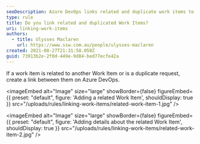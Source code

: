 ```yaml
---
seoDescription: Azure DevOps links related and duplicate work items to streamline workflows and reduce duplicated efforts.
type: rule
title: Do you link related and duplicated Work Items?
uri: linking-work-items
authors:
  - title: Ulysses Maclaren
    url: https://www.ssw.com.au/people/ulysses-maclaren
created: 2021-08-27T21:31:58.058Z
guid: 73913b2e-2f0d-449e-9d84-bed77ecfe42a
---
```


If a work item is related to another Work Item or is a duplicate request, create a link between them on Azure DevOps.

<imageEmbed
  alt="Image"
  size="large"
  showBorder={false}
  figureEmbed={{
    preset: "default",
    figure: 'Adding a related Work Item',
    shouldDisplay: true
  }}
  src="/uploads/rules/linking-work-items/related-work-item-1.jpg"
/>


<imageEmbed
  alt="Image"
  size="large"
  showBorder={false}
  figureEmbed={{
    preset: "default",
    figure: 'Adding details about the related Work Item',
    shouldDisplay: true
  }}
  src="/uploads/rules/linking-work-items/related-work-item-2.jpg"
/>